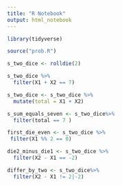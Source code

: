 ```yaml
---
title: "R Notebook"
output: html_notebook
---
```

```r
library(tidyverse)
```

```r
source("prob.R")
```
```r
s_two_dice <- rolldie(2)
```
```r
s_two_dice %>% 
  filter(X1 + X2 == 7) 
```
```r
s_two_dice <- s_two_dice %>% 
  mutate(total = X1 + X2)
```
```r
s_sum_equals_seven <- s_two_dice%>% 
  filter(total == 7 )
```
```r
first_die_even <- s_two_dice %>% 
 filter(X1 %% 2 == 0)
```
```r
die2_minus_die1 <- s_two_dice %>% 
  filter(X2 - X1 == -2)
```
```r
differ_by_two <- s_two_dice%>% 
  filter(X2 - X1 != 2|-2)
```

